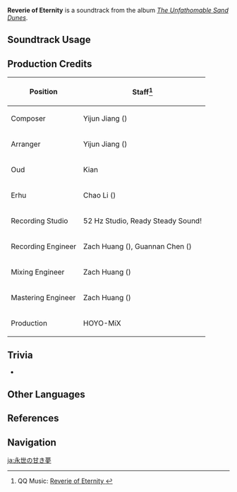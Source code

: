 {{Soundtrack Infobox
|image          = The Unfathomable Sand Dunes.png
|album          = The Unfathomable Sand Dunes
|disc           = 2
|number         = 78
|featured       =
|featured2      =
|featured3      =
|featured_disc  =
|featured_disc2 =
|featured_disc3 =
|youtube_id     = B8teZfJnzh8
|spotify_id     = 4ZZbbl6szhn1Y9fp4fvYlV
|previous       = Serenade of Callais
|next           = Dust-Swept Perplexity
}}
'''Reverie of Eternity''' is a soundtrack from the album ''[[The Unfathomable Sand Dunes]]''.

==Soundtrack Usage==
{{Soundtrack Usage
|quest    = 
|location = Sobek Oasis//night;;Thamud Oasis//night
|domain   = 
}}

==Production Credits==
{| class="wikitable"
! Position
! Staff<ref>QQ Music: [https://y.qq.com/n/ryqq/songDetail/0044lq8A3QiBOm Reverie of Eternity {{zh|永世的酣梦}}]</ref>
|-
! Composer
| Yijun Jiang ({{zh|姜以君}})
|-
! Arranger
| Yijun Jiang ({{zh|姜以君}})
|-
! Oud
| Kian
|-
! Erhu
| Chao Li ({{zh|李超}})
|-
! Recording Studio
| 52&nbsp;Hz Studio, Ready Steady Sound!
|-
! Recording Engineer
| Zach Huang ({{zh|黄巍}}), Guannan Chen ({{zh|陈冠男}})
|-
! Mixing Engineer
| Zach Huang ({{zh|黄巍}})
|-
! Mastering Engineer
| Zach Huang ({{zh|黄巍}})
|-
! Production
| HOYO-MiX
|}
<!--
==Gallery==
<gallery>
</gallery>
-->

==Trivia==
* {{Transclude|Serenade of Callais|SobekOasisNightTheme|section=1}}

==Other Languages==
{{Other Languages
|en      = Reverie of Eternity
|zhs     = 永世的酣梦
|zhs_rm  = Yǒngshì de Hānmèng
|zht     = 永世的酣夢
|zht_rm  = Yǒngshì de Hānmèng
|zh_tl   = Sweet Dream of Eternity
|ja      = 永世の甘き夢
|ja_rm   = Eisei no Amaki Yume
|ja_tl   = Sweet Dream of Eternity
}}

==References==
{{Reflist}}

==Navigation==
{{Soundtrack Navbox|The Unfathomable Sand Dunes}}

[[ja:永世の甘き夢]]
